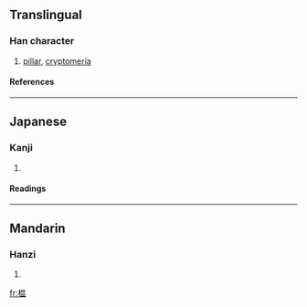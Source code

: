 {{see|榲}}

==Translingual==
===Han character===
{{Han char|rn=75|rad=木|as=09|sn=13|four=|canj=木日月廿 (DABT)}}
# [[pillar]], [[cryptomeria]]
====References====
{{Han ref|kx=0542.191|hdz=21249.050|uh=6985|ud=27013}}

----
==Japanese==
===Kanji===
{{ja-kanji|grade=|rs=木09}}
# {{defn|Japanese}} 
====Readings====
{{ja-readings|on=[[おつ]] (otsu), [[おち]] (ochi), [[うん]] (un)|kun=[[すぎ]] (sugi)}}

----
==Mandarin==
===Hanzi===
{{cmn-hanzi|tra=榲|pin=[[yún]] ([[yun2]])|wg=yün<sup>2</sup>}}
# {{defn|Mandarin}}

[[fr:榅]]